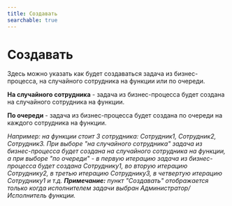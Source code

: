 ```yaml
---
title: Создавать
searchable: true
---
```


# Создавать

Здесь можно указать как будет создаваться задача из бизнес-процесса, на случайного сотрудника на функции или по очереди.

**На случайного сотрудника** - задача из бизнес-процесса будет создана на случайного сотрудника на функции.

**По очереди** - задача из бизнес-процесса будет создана по очереди на каждого сотрудника на функции.

*Например: на функции стоит 3 сотрудника: Сотрудник1, Сотрудник2, Сотрудник3. При выборе "на случайного сотрудника" задача из бизнес-процесса будет создана на случайного сотрудника на функции, а при выборе "по очереди" - в первую итерацию задача из бизнес-процесса будет создана Сотруднику1, во вторую итерацию Сотруднику2, в третью итерацию Сотруднику3, в четвертую итерацию Сотруднику1 и т.д.* ***Примечание:** пункт "Создавать" отображается только когда исполнителем задачи выбран Администратор/Исполнитель функции.*
